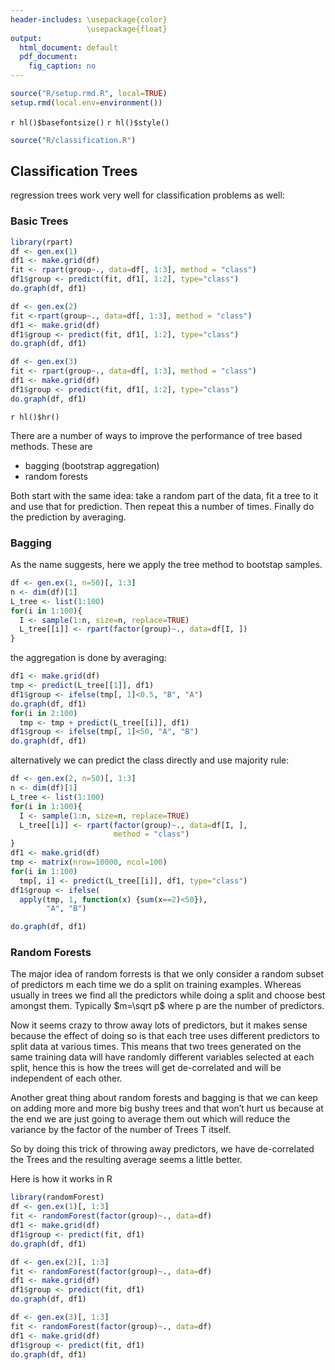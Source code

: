 ```yaml
---
header-includes: \usepackage{color}
                 \usepackage{float}
output:
  html_document: default
  pdf_document:
    fig_caption: no
---
```


```r
source("R/setup.rmd.R", local=TRUE)
setup.rmd(local.env=environment())
```
`r hl()$basefontsize()`
`r hl()$style()`


```r
source("R/classification.R")
```

## Classification Trees

regression trees work very well for classification problems as well:

### Basic Trees

```r
library(rpart)
df <- gen.ex(1)
df1 <- make.grid(df)
fit <- rpart(group~., data=df[, 1:3], method = "class")
df1$group <- predict(fit, df1[, 1:2], type="class")
do.graph(df, df1)
```


```r
df <- gen.ex(2)
fit <-rpart(group~., data=df[, 1:3], method = "class")
df1 <- make.grid(df)
df1$group <- predict(fit, df1[, 1:2], type="class")
do.graph(df, df1)
```


```r
df <- gen.ex(3)
fit <- rpart(group~., data=df[, 1:3], method = "class")
df1 <- make.grid(df)
df1$group <- predict(fit, df1[, 1:2], type="class")
do.graph(df, df1)
```


`r hl()$hr()`

There are a number of ways to improve the performance of tree based methods. These are

-  bagging (bootstrap aggregation)
-  random forests  


Both start with the same idea: take a random part of the data, fit a tree to it and use that for prediction. Then repeat this a number of times. Finally do the prediction by averaging.

### Bagging

As the name suggests, here we apply the tree method to bootstap samples.

```r
df <- gen.ex(1, n=50)[, 1:3]
n <- dim(df)[1]
L_tree <- list(1:100)
for(i in 1:100){
  I <- sample(1:n, size=n, replace=TRUE)
  L_tree[[i]] <- rpart(factor(group)~., data=df[I, ])
}
```

the aggregation is done by averaging:

```r
df1 <- make.grid(df) 
tmp <- predict(L_tree[[1]], df1)
df1$group <- ifelse(tmp[, 1]<0.5, "B", "A")
do.graph(df, df1)
for(i in 2:100)
  tmp <- tmp + predict(L_tree[[i]], df1)
df1$group <- ifelse(tmp[, 1]<50, "A", "B")
do.graph(df, df1)
```

alternatively we can predict the class directly and use majority rule:


```r
df <- gen.ex(2, n=50)[, 1:3]
n <- dim(df)[1]
L_tree <- list(1:100)
for(i in 1:100){
  I <- sample(1:n, size=n, replace=TRUE)
  L_tree[[i]] <- rpart(factor(group)~., data=df[I, ],
                       method = "class")
}
df1 <- make.grid(df) 
tmp <- matrix(nrow=10000, ncol=100)
for(i in 1:100)
  tmp[, i] <- predict(L_tree[[i]], df1, type="class")
df1$group <- ifelse(
  apply(tmp, 1, function(x) {sum(x==2)<50}), 
        "A", "B")

do.graph(df, df1)
```

### Random Forests

The major idea of random forrests is that we only consider a random subset of predictors m each time we do a split on training examples. Whereas usually in trees we find all the predictors while doing a split and choose best amongst them. Typically $m=\sqrt p$ where p are the number of predictors.

Now it seems crazy to throw away lots of predictors, but it makes sense because the effect of doing so is that each tree uses different predictors to split data at various times. This means that two trees generated on the  same training data will have randomly different variables selected at each split, hence this is how the trees will get de-correlated and will be independent of each other.

Another great thing about random forests and bagging is that we can keep on adding more and more big bushy trees and that won’t hurt us because at the end we are just going to average them out which will reduce the variance by the factor of the number of Trees T itself.

So by doing this trick of throwing away predictors, we have de-correlated the Trees and the resulting average seems a little better.

Here is how it works in R

```r
library(randomForest)
df <- gen.ex(1)[, 1:3]
fit <- randomForest(factor(group)~., data=df)
df1 <- make.grid(df)
df1$group <- predict(fit, df1)
do.graph(df, df1)
```


```r
df <- gen.ex(2)[, 1:3]
fit <- randomForest(factor(group)~., data=df)
df1 <- make.grid(df)
df1$group <- predict(fit, df1)
do.graph(df, df1)
```

```r
df <- gen.ex(3)[, 1:3]
fit <- randomForest(factor(group)~., data=df)
df1 <- make.grid(df)
df1$group <- predict(fit, df1)
do.graph(df, df1)
```
